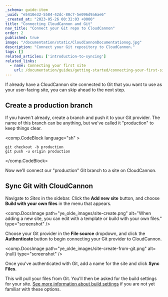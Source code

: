 ```yaml
---
_schema: guide-item
_uuid: "e5410e32-5584-42dc-80c7-5e096d9a6ae6"
_created_at: "2023-05-26 00:32:03 +0000"
title: "Connecting CloudCannon and Git"
nav_title: "Connect your Git repo to CloudCannon"
order: 2
published: true
image: "/documentation/static/CloudCannonDocumentationog.jpg"
description: "Connect your Git repository to CloudCannon."
tags: []
related_articles: ['introduction-to-syncing']
related_links:
  - name: Connecting your first site
    url: /documentation/guides/getting-started/connecting-your-first-site/
---
```

If already have a CloudCannon site connected to Git that you want to use as your user-facing site, you can skip ahead to the next step.

## Create a production branch

If you haven't already, create a branch and push it to your Git provider. The name of this branch can be anything, but we've called it "production" to keep things clear. 

<comp.CodeBlock language="sh" >
```
git checkout -b production
git push -u origin production
```
</comp.CodeBlock>


Now we'll connect our "production" Git branch to a site on CloudCannon.

## Sync Git with CloudCannon

Navigate to *Sites* in the sidebar. Click the **Add new site** button, and choose **Build with your own files** in the menu that appears.

<comp.DocsImage path="ye_olde_images/site-create.png" alt="When adding a new site, you can edit with a template or build with your own files." type="screenshot" />

Choose your Git provider in the **File source** dropdown, and click the **Authenticate** button to begin connecting your Git provider to CloudCannon.

<comp.DocsImage path="ye_olde_images/site-create-from-git.png" alt={null} type="screenshot" />

Once you've authenticated with Git, add a name for the site and click **Sync Files**. 

This will pull your files from Git. You'll then be asked for the build settings for your site. [See more information about build settings](/documentation/articles/introduction-to-building/) if you are not yet familiar with these options.